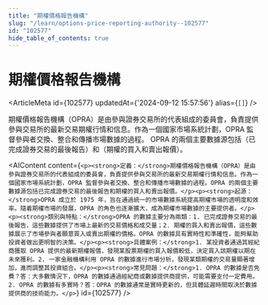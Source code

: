 ```yaml
---
title: "期權價格報告機構"
slug: "/learn/options-price-reporting-authority--102577"
id: "102577"
hide_table_of_contents: true
---
```



# 期權價格報告機構

<ArticleMeta id={102577} updatedAt={'2024-09-12 15:57:56'} alias={`[]`} />
<div className='border-solid border-b border-t-0 my-4 border-[var(--ifm-color-gray-300)]' />

期權價格報告機構（OPRA）是由參與證券交易所的代表組成的委員會，負責提供參與交易所的最新交易期權行情和信息。作為一個國家市場系統計劃，OPRA 監督參與者交換、整合和傳播市場數據的過程。 OPRA 的兩個主要數據源包括（已完成證券交易的最後報告）和（期權的買入和賣出報價）。

<AIContent content={`<p><strong>定義：</strong>期權價格報告機構（OPRA）是由參與證券交易所的代表組成的委員會，負責提供參與交易所的最新交易期權行情和信息。作為一個國家市場系統計劃，OPRA 監督參與者交換、整合和傳播市場數據的過程。OPRA 的兩個主要數據源包括已完成證券交易的最後報告和期權的買入和賣出報價。</p><p><strong>起源：</strong>OPRA 成立於 1975 年，旨在通過統一的市場數據系統提高期權市場的透明度和效率。隨着期權市場的發展，OPRA 的角色也逐漸擴大，成為期權市場數據的主要提供者。</p><p><strong>類別與特點：</strong>OPRA 的數據主要分為兩類：1. 已完成證券交易的最後報告，這些數據提供了市場上最新的交易價格和成交量；2. 期權的買入和賣出報價，這些數據展示了市場參與者願意買入或賣出期權的價格。OPRA 的數據具有實時性和準確性，能夠幫助投資者做出更明智的決策。</p><p><strong>具體案例：</strong>1. 某投資者通過其經紀商獲取 OPRA 提供的最新期權報價，發現某股票期權的買入報價較低，決定買入該期權以期在未來獲利。2. 一家金融機構利用 OPRA 的數據進行市場分析，發現某類期權的交易量顯著增加，進而調整其投資組合。</p><p><strong>常見問題：</strong>1. OPRA 的數據是否免費？答：大多數情況下，OPRA 的數據通過經紀商或數據提供商提供，可能需要支付一定費用。2. OPRA 的數據有多實時？答：OPRA 的數據通常是實時更新的，但具體延遲時間取決於數據提供商的技術能力。</p>`} id={102577} />
